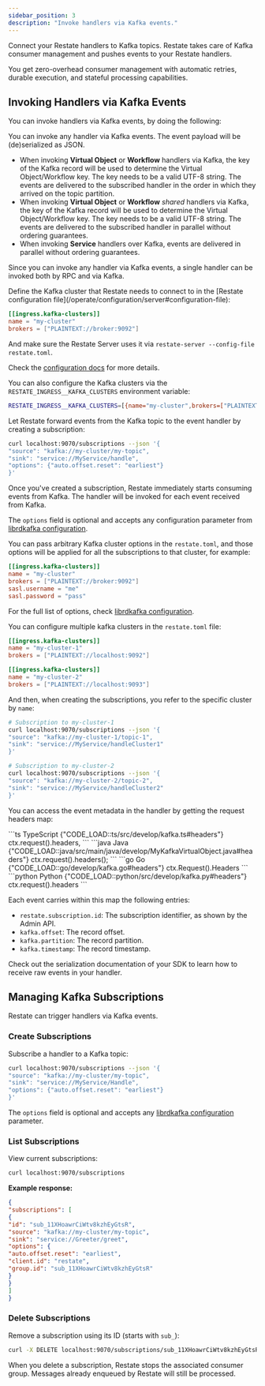 ```yaml
---
sidebar_position: 3
description: "Invoke handlers via Kafka events."
---
```


Connect your Restate handlers to Kafka topics.
Restate takes care of Kafka consumer management and pushes events to your Restate handlers.

You get zero-overhead consumer management with automatic retries, durable execution, and stateful processing capabilities.

## Invoking Handlers via Kafka Events

You can invoke handlers via Kafka events, by doing the following:

<Steps>

<Step title="Develop and register an event handler">

You can invoke any handler via Kafka events.
The event payload will be (de)serialized as JSON.

- When invoking **Virtual Object** or **Workflow** handlers via Kafka, the key of the Kafka record will be used to determine the Virtual Object/Workflow key.
The key needs to be a valid UTF-8 string.
The events are delivered to the subscribed handler in the order in which they arrived on the topic partition.
- When invoking **Virtual Object** or **Workflow** _shared_ handlers via Kafka, the key of the Kafka record will be used to determine the Virtual Object/Workflow key.
The key needs to be a valid UTF-8 string.
The events are delivered to the subscribed handler in parallel without ordering guarantees.
- When invoking **Service** handlers over Kafka, events are delivered in parallel without ordering guarantees.

Since you can invoke any handler via Kafka events, a single handler can be invoked both by RPC and via Kafka.

</Step>

<Step title="Configure Restate to connect to a Kafka cluster">
Define the Kafka cluster that Restate needs to connect to in the [Restate configuration file](/operate/configuration/server#configuration-file):

```toml restate.toml
[[ingress.kafka-clusters]]
name = "my-cluster"
brokers = ["PLAINTEXT://broker:9092"]
```

And make sure the Restate Server uses it via `restate-server --config-file restate.toml`.

Check the [configuration docs](/operate/configuration/server) for more details.

<Accordion title="Configuring Kafka clusters via environment variables">

You can also configure the Kafka clusters via the `RESTATE_INGRESS__KAFKA_CLUSTERS` environment variable:

```bash
RESTATE_INGRESS__KAFKA_CLUSTERS=[{name="my-cluster",brokers=["PLAINTEXT://broker:9092"]}]
```
</Accordion>
</Step>
<Step title="Register the service you want to invoke."/>

<Step title="Subscribe the event handler to the Kafka topic">
Let Restate forward events from the Kafka topic to the event handler by creating a subscription:

```bash
curl localhost:9070/subscriptions --json '{
"source": "kafka://my-cluster/my-topic",
"sink": "service://MyService/handle",
"options": {"auto.offset.reset": "earliest"}
}'
```

Once you've created a subscription, Restate immediately starts consuming events from Kafka.
The handler will be invoked for each event received from Kafka.

The `options` field is optional and accepts any configuration parameter from [librdkafka configuration](https://github.com/confluentinc/librdkafka/blob/master/CONFIGURATION.md).

</Step>
</Steps>

<AccordionGroup>
<Accordion title="Kafka connection configuration">

You can pass arbitrary Kafka cluster options in the `restate.toml`, and those options will be applied for all the subscriptions to that cluster, for example:

```toml restate.toml
[[ingress.kafka-clusters]]
name = "my-cluster"
brokers = ["PLAINTEXT://broker:9092"]
sasl.username = "me"
sasl.password = "pass"
```

For the full list of options, check [librdkafka configuration](https://github.com/confluentinc/librdkafka/blob/master/CONFIGURATION.md).
</Accordion>

<Accordion title="Multiple Kafka clusters support">

You can configure multiple kafka clusters in the `restate.toml` file:

```toml restate.toml
[[ingress.kafka-clusters]]
name = "my-cluster-1"
brokers = ["PLAINTEXT://localhost:9092"]

[[ingress.kafka-clusters]]
name = "my-cluster-2"
brokers = ["PLAINTEXT://localhost:9093"]
```

And then, when creating the subscriptions, you refer to the specific cluster by `name`:

```bash
# Subscription to my-cluster-1
curl localhost:9070/subscriptions --json '{
"source": "kafka://my-cluster-1/topic-1",
"sink": "service://MyService/handleCluster1"
}'

# Subscription to my-cluster-2
curl localhost:9070/subscriptions --json '{
"source": "kafka://my-cluster-2/topic-2",
"sink": "service://MyService/handleCluster2"
}'
```
</Accordion>

<Accordion title="Event metadata">

You can access the event metadata in the handler by getting the request headers map:

<CodeGroup>
```ts TypeScript {"CODE_LOAD::ts/src/develop/kafka.ts#headers"} 
ctx.request().headers,
```
```java Java {"CODE_LOAD::java/src/main/java/develop/MyKafkaVirtualObject.java#headers"} 
ctx.request().headers();
```
```go Go {"CODE_LOAD::go/develop/kafka.go#headers"} 
ctx.Request().Headers
```
```python Python {"CODE_LOAD::python/src/develop/kafka.py#headers"} 
ctx.request().headers
```
</CodeGroup>

Each event carries within this map the following entries:

* `restate.subscription.id`: The subscription identifier, as shown by the Admin API.
* `kafka.offset`: The record offset.
* `kafka.partition`: The record partition.
* `kafka.timestamp`: The record timestamp.

</Accordion>
<Accordion title="Raw event support">
Check out the serialization documentation of your SDK to learn how to receive raw events in your handler.
</Accordion>
</AccordionGroup>

## Managing Kafka Subscriptions

Restate can trigger handlers via Kafka events.

### Create Subscriptions

Subscribe a handler to a Kafka topic:

```bash
curl localhost:9070/subscriptions --json '{
"source": "kafka://my-cluster/my-topic",
"sink": "service://MyService/Handle",
"options": {"auto.offset.reset": "earliest"}
}'
```

The `options` field is optional and accepts any [librdkafka configuration](https://github.com/confluentinc/librdkafka/blob/master/CONFIGURATION.md) parameter.

### List Subscriptions

View current subscriptions:

```bash
curl localhost:9070/subscriptions
```

**Example response:**
```json
{
"subscriptions": [
{
"id": "sub_11XHoawrCiWtv8kzhEyGtsR",
"source": "kafka://my-cluster/my-topic",
"sink": "service://Greeter/greet",
"options": {
"auto.offset.reset": "earliest",
"client.id": "restate",
"group.id": "sub_11XHoawrCiWtv8kzhEyGtsR"
}
}
]
}
```

### Delete Subscriptions

Remove a subscription using its ID (starts with `sub_`):

```bash
curl -X DELETE localhost:9070/subscriptions/sub_11XHoawrCiWtv8kzhEyGtsR
```

When you delete a subscription, Restate stops the associated consumer group. Messages already enqueued by Restate will still be processed.

